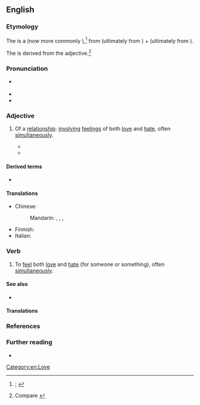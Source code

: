 ==English==
{{was wotd|2021|February|13}}

===Etymology===
{{root|en|ine-pro|*lewbʰ-|id1=love|*keh₂d-}}
The {{glossary|adjective}} is a {{calque|en|de|Liebe-Hass|nocap=1}} (now more commonly {{m|de|Hassliebe|t=love-hate relationship}}),<ref>{{R:OED Online|subentry=love-hate|subpos=n|subid=38908869|entry=love|pos=''n.''{{sup|1}}|noformat=1|id=110566|date=June 2008|nodot=1}}; {{R:Lexico|pos=adj}}</ref> from {{m|de|Liebe|t=love; relationship of love}} (ultimately from {{der|en|ine-pro|*lewbʰ-|t=to love}}) + {{m|de|Hass|t=hate; hatred}} (ultimately from {{der|en|ine-pro|*keh₂d-|t=anger; hatred}}).

The {{glossary|verb}} is derived from the adjective.<ref>Compare {{R:OED Online|subentry=love-hate|subpos=v|subid=122510700|entry=love|pos=''n.''{{sup|1}}|noformat=1|id=110566|date=June 2008}}</ref>

===Pronunciation===
* {{a|RP|GA}} {{IPA|en|/ˌlʌvˈheɪt/}}
* {{audio|en|LL-Q1860 (eng)-Vealhurl-love-hate.wav|Audio (RP)}}
* {{rhymes|en|eɪt|s=2}}

===Adjective===
{{en-adj|-|head=[[love]]-[[hate]]}}

# {{lb|en|originally|psychoanalysis}} Of a [[relationship]]: [[involve|involving]] [[feeling#Noun|feelings]] of both [[love#Noun|love]] and [[hate#Noun|hate]], often [[simultaneously]].
#*{{quote-video game|en||developer={{w|BioWare}}|title={{w|Mass Effect (video game)|Mass Effect}}|location=Redwood City|publisher=Electronic Arts|year=2008|platform=PC|scene=Varren Codex entry|isbn=9780784546642|oclc=246633669|passage=The krogan have had a '''love-hate''' relationship with varren for millennia, alternately fighting them for territory and embracing them as treasured companions.}}
#* {{quote-web|en|author=Jesse Hassenger|title=Disney Goes Viral with an Ambitious, Overstuffed ''{{w|Wreck-It Ralph}}'' Sequel|archiveurl=https://web.archive.org/web/20191121090639/https://film.avclub.com/disney-goes-viral-with-an-ambitious-overstuffed-wreck-1830370111|archivedate=21 November 2019|work={{w|The A.V. Club}}|date=14 November 2018|passage=Still, the movie [''{{w|Ralph Breaks the Internet}}''] manages to locate some gentle satire in our culture's '''love-hate''' relationship with the internet. At one point, Ralph must attain a certain level of viral popularity, assisted by the BuzzFeed-esque content guru Yesss ({{w|Taraji P. Henson}}), and the movie is savvy about how accidental spikes in fame can turn into cynical algorithm manipulation.}}

====Derived terms====
* {{l|en|love-hatred}}

====Translations====
{{trans-top|involving feelings of both love and hate, often simultaneously}}
* Chinese:
*: Mandarin: {{t|cmn|[[愛]][[恨]][[交加]]}}, {{t|cmn|[[爱]][[恨]][[交加]]|tr=àihènjiāojiā}}, {{t|cmn|[[愛]][[恨]][[交織]]}}, {{t|cmn|[[爱]][[恨]][[交织]]|tr=àihènjiāozhī}}
{{trans-mid}}
* Finnish: {{t|fi|[[viha]]-[[rakkaus]]-}} {{qualifier|see [[viha-rakkaussuhde]]}}
* Italian: {{t|it|odiosamato}}
{{trans-bottom}}

===Verb===
{{en-verb}}

# {{lb|en|transitive}} To [[feel#Verb|feel]] both [[love#Noun|love]] and [[hate#Noun|hate]] (for someone or something), often [[simultaneously]].

====See also====
* {{l|en|love to hate}}

====Translations====
{{trans-top|to feel both love and hate (for someone or something), often simultaneously}}
{{trans-mid}}
{{trans-bottom}}

===References===
<references/>

===Further reading===
* {{pedia|love–hate relationship}}

[[Category:en:Love]]